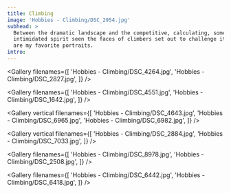 ```yaml
---
title: Climbing
image: 'Hobbies - Climbing/DSC_2954.jpg'
subhead: >
  Between the dramatic landscape and the competitive, calculating, sometimes
  intimidated spirit seen the faces of climbers set out to challenge it, these
  are my favorite portraits.
intro:
---
```



<Gallery filenames={[
  'Hobbies - Climbing/DSC_4264.jpg',
  'Hobbies - Climbing/DSC_2827.jpg',
]} />

<Photo filename="Hobbies - Climbing/DSC_4536.jpg" />

<Gallery filenames={[
  'Hobbies - Climbing/DSC_4551.jpg',
  'Hobbies - Climbing/DSC_1642.jpg',
]} />

<Gallery vertical filenames={[
  'Hobbies - Climbing/DSC_4643.jpg',
  'Hobbies - Climbing/DSC_6965.jpg',
  'Hobbies - Climbing/DSC_6982.jpg',
]} />

<Gallery vertical filenames={[
  'Hobbies - Climbing/DSC_2884.jpg',
  'Hobbies - Climbing/DSC_7033.jpg',
]} />

<Photo filename="Hobbies - Climbing/DSC_2963.jpg" />


<Gallery filenames={[
  'Hobbies - Climbing/DSC_8978.jpg',
  'Hobbies - Climbing/DSC_2508.jpg',
]} />

<Photo filename="Hobbies - Climbing/DSC_9209.jpg" />

<Gallery filenames={[
  'Hobbies - Climbing/DSC_6442.jpg',
  'Hobbies - Climbing/DSC_6418.jpg',
]} />

<Photo filename="Hobbies - Climbing/DSC_2554.jpg" />
